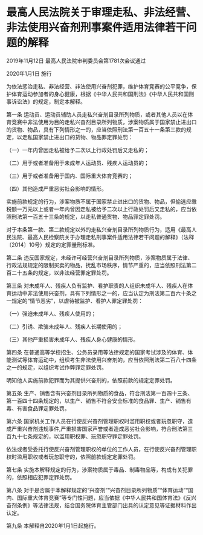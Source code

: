 # 最高人民法院关于审理走私、非法经营、非法使用兴奋剂刑事案件适用法律若干问题的解释

2019年11月12日 最高人民法院审判委员会第1781次会议通过

2020年1月1日 施行

  

为依法惩治走私、非法经营、非法使用兴奋剂犯罪，维护体育竞赛的公平竞争，保护体育运动参加者的身心健康，根据《中华人民共和国刑法》《中华人民共和国刑事诉讼法》的规定，制定本解释。

第一条 运动员、运动员辅助人员走私兴奋剂目录所列物质，或者其他人员以在体育竞赛中非法使用为目的走私兴奋剂目录所列物质，涉案物质属于国家禁止进出口的货物、物品，具有下列情形之一的，应当依照刑法第一百五十一条第三款的规定，以走私国家禁止进出口的货物、物品罪定罪处罚：

（一）一年内曾因走私被给予二次以上行政处罚后又走私的；

（二）用于或者准备用于未成年人运动员、残疾人运动员的；

（三）用于或者准备用于国内、国际重大体育竞赛的；

（四）其他造成严重恶劣社会影响的情形。

实施前款规定的行为，涉案物质不属于国家禁止进出口的货物、物品，但偷逃应缴税额一万元以上或者一年内曾因走私被给予二次以上行政处罚后又走私的，应当依照刑法第一百五十三条的规定，以走私普通货物、物品罪定罪处罚。

对于本条第一款、第二款规定以外的走私兴奋剂目录所列物质行为，适用《最高人民法院、最高人民检察院关于办理走私刑事案件适用法律若干问题的解释》（法释〔2014〕10号）规定的定罪量刑标准。

第二条 违反国家规定，未经许可经营兴奋剂目录所列物质，涉案物质属于法律、行政法规规定的限制买卖的物品，扰乱市场秩序，情节严重的，应当依照刑法第二百二十五条的规定，以非法经营罪定罪处罚。

第三条 对未成年人、残疾人负有监护、看护职责的人组织未成年人、残疾人在体育运动中非法使用兴奋剂，具有下列情形之一的，应当认定为刑法第二百六十条之一规定的“情节恶劣”，以虐待被监护、看护人罪定罪处罚：

（一）强迫未成年人、残疾人使用的；

（二）引诱、欺骗未成年人、残疾人长期使用的；

（三）其他严重损害未成年人、残疾人身心健康的情形。

第四条 在普通高等学校招生、公务员录用等法律规定的国家考试涉及的体育、体能测试等体育运动中，组织考生非法使用兴奋剂的，应当依照刑法第二百八十四条之一的规定，以组织考试作弊罪定罪处罚。

明知他人实施前款犯罪而为其提供兴奋剂的，依照前款的规定定罪处罚。

第五条 生产、销售含有兴奋剂目录所列物质的食品，符合刑法第一百四十三条、第一百四十四条规定的，以生产、销售不符合安全标准的食品罪、生产、销售有毒、有害食品罪定罪处罚。

第六条 国家机关工作人员在行使反兴奋剂管理职权时滥用职权或者玩忽职守，造成严重兴奋剂违规事件,严重损害国家声誉或者造成恶劣社会影响，符合刑法第三百九十七条规定的，以滥用职权罪、玩忽职守罪定罪处罚。

依法或者受委托行使反兴奋剂管理职权的单位的工作人员，在行使反兴奋剂管理职权时滥用职权或者玩忽职守的，依照前款规定定罪处罚。

第七条 实施本解释规定的行为，涉案物质属于毒品、制毒物品等，构成有关犯罪的，依照相应犯罪定罪处罚。

第八条 对于是否属于本解释规定的“兴奋剂”“兴奋剂目录所列物质”“体育运动”“国内、国际重大体育竞赛”等专门性问题，应当依据《中华人民共和国体育法》《反兴奋剂条例》等法律法规，结合国务院体育主管部门出具的认定意见等证据材料作出认定。

第九条 本解释自2020年1月1日起施行。